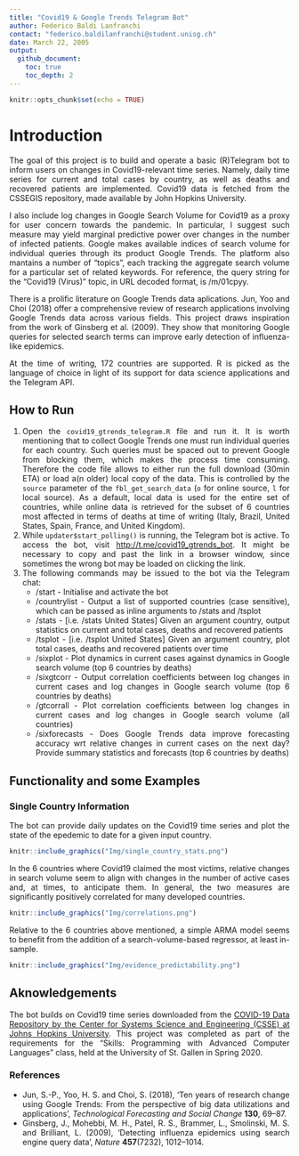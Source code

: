```yaml
---
title: "Covid19 & Google Trends Telegram Bot"
author: Federico Baldi Lanfranchi
contact: "federico.baldilanfranchi@student.unisg.ch"
date: March 22, 2005
output: 
  github_document: 
    toc: true
    toc_depth: 2
---
```

<style>
body {
text-align: justify}
</style>


```r
knitr::opts_chunk$set(echo = TRUE)
```

# Introduction

The goal of this project is to build and operate a basic (R)Telegram bot to inform users on changes in Covid19-relevant time series. Namely, daily time series for current and total cases by country, as well as deaths and recovered patients are implemented. Covid19 data is fetched from the CSSEGIS repository, made available by John Hopkins University.

I also include log changes in Google Search Volume for Covid19 as a proxy for user concern towards the pandemic. In particular, I suggest such measure may yield marginal predictive power over changes in the number of infected patients. Google makes available indices of search volume for individual queries through its product Google Trends. The platform also mantains a number of "topics", each tracking the aggregate search volume for a particular set of related keywords. For reference, the query string for the "Covid19 (Virus)" topic, in URL decoded format, is /m/01cpyy.

There is a prolific literature on Google Trends data aplications. Jun, Yoo and Choi (2018) offer a comprehensive review of research applications involving Google Trends data across various fields. This project draws inspiration from the work of Ginsberg et al. (2009). They show that monitoring Google queries for selected search terms can improve early detection of influenza-like epidemics.

At the time of writing, 172 countries are supported. R is picked as the language of choice in light of its support for data science applications and the Telegram API.

## How to Run

<ol>
<li>Open the <code>covid19_gtrends_telegram.R</code> file and run it. It is worth mentioning that to collect Google Trends one must run individual queries for each country. Such queries must be spaced out to prevent Google from blocking them, which makes the process time consuming. Therefore the code file allows to either run the full download (30min ETA) or load a(n older) local copy of the data. This is controlled by the <code>source</code> parameter of the <code>fbl_get_search_data</code> (<code>o</code> for online source, <code>l</code> for local source). As a default, local data is used for the entire set of countries, while online data is retrieved for the subset of 6 countries most affected in terms of deaths at time of writing (Italy, Brazil, United States, Spain, France, and United Kingdom). </li>
<li>While <code>updater$start_polling()</code> is running, the Telegram bot is active.  To access the bot, visit <a href="http://t.me/covid19_gtrends_bot">http://t.me/covid19_gtrends_bot</a>. It might be necessary to copy and past the link in a browser window, since sometimes the wrong bot may be loaded on clicking the link.</li>
<li>The following commands may be issued to the bot via the Telegram chat:
<ul>
<li>/start - Initialise and activate the bot</li>
<li>/countrylist - Output a list of supported countries (case sensitive), which can be passed as inline arguments to /stats and /tsplot</li>
<li>/stats - [i.e. /stats United States] Given an argument country, output statistics on current and total cases, deaths and recovered patients</li>
<li>/tsplot - [i.e. /tsplot United States] Given an argument country, plot total cases, deaths and recovered patients over time</li>
<li>/sixplot - Plot dynamics in current cases against dynamics in Google search volume (top 6 countries by deaths)</li>
<li>/sixgtcorr - Output correlation coefficients between log changes in current cases and log changes in Google search volume (top 6 countries by deaths)</li>
<li>/gtcorrall -  Plot correlation coefficients between log changes in current cases and log changes in Google search volume (all countries)</li>
<li>/sixforecasts - Does Google Trends data improve forecasting accuracy wrt relative changes in current cases on the next day? Provide summary statistics and forecasts (top 6 countries by deaths)</li>
</ul>
</ol>

## Functionality and some Examples

### Single Country Information

The bot can provide daily updates on the Covid19 time series and plot the state of the epedemic to date for a given input country.

```r
knitr::include_graphics("Img/single_country_stats.png")
```

In the 6 countries where Covid19 claimed the most victims, relative changes in search volume seem to align with changes in the number of active cases and, at times, to anticipate them. In general, the two measures are significantly positively correlated for many developed countries. 

```r
knitr::include_graphics("Img/correlations.png")
```

Relative to the 6 countries above mentioned, a simple ARMA model seems to benefit from the addition of a search-volume-based regressor, at least in-sample.

```r
knitr::include_graphics("Img/evidence_predictability.png")
```

## Aknowledgements

The bot builds on Covid19 time series downloaded from the <a href="https://github.com/CSSEGISandData/COVID-19">COVID-19 Data Repository by the Center for Systems Science and Engineering (CSSE) at Johns Hopkins University</a>. This project was completed as part of the requirements for the "Skills: Programming with Advanced Computer Languages" class, held at the University of St. Gallen in Spring 2020.

### References
<ul>
<li>Jun, S.-P., Yoo, H. S. and Choi, S. (2018), ‘Ten years of research change using Google Trends: From the perspective of big data utilizations and applications’, _Technological Forecasting and Social Change_ **130**, 69–87.</li>
<li>Ginsberg, J., Mohebbi, M. H., Patel, R. S., Brammer, L., Smolinski, M. S. and Brilliant, L. (2009), ‘Detecting influenza epidemics using search engine query data’, _Nature_ **457**(7232), 1012–1014.</li>
</ul>